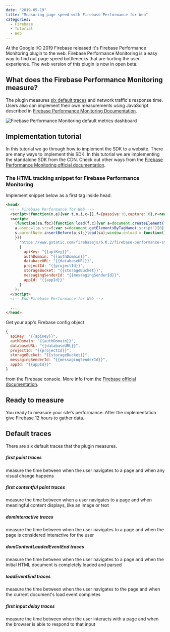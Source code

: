 ```yaml
---
date: "2019-05-19"
title: "Measuring page speed with Firebase Performance for Web"
categories:
  - Firebase
  - Tutorial
  - Web
---
```



<YouTube id='0EHSPFvH7vk' />

At the Google I/O 2019 Firebase released it's Firebase Performance Monitoring plugin to the web.
Firebase Performance Monitoring is a easy way to find out page speed bottlenecks that are hurting the user experience.
The web version of this plugin is now in open beta.

## What does the Firebase Performance Monitoring measure?
The plugin measures [six default traces](#default-traces) and network traffic's response time.
Users also can implement their own measurements using JavaScript described in [Firebase Performance Monitoring Documentation](https://firebase.google.com/docs/perf-mon/get-started-web#add-custom-trace).

![Firebase Performance Monitoring default metrics dashboard](./firebase-perf-screenshot.png)

## Implementation tutorial
In this tutorial we go through how to implement the SDK to a website.
There are many ways to implement this SDK. In this tutorial we are implementing the standalone SDK from the CDN.
Check out other ways from the [Firebase Performance Monitoring official documentation](https://firebase.google.com/docs/perf-mon/get-started-web).
### The HTML tracking snippet for Firebase Performance Monitoring
Implement snippet below as a first tag inside head.
```html
<head>
  <!-- Firebase Performance for Web -->
  <script>!function(n,e){var t,o,i,c=[],f={passive:!0,capture:!0},r=new Date,a="pointerup",u="pointercancel";function p(n,c){t||(t=c,o=n,i=new Date,w(e),s())}function s(){o>=0&&o<i-r&&(c.forEach(function(n){n(o,t)}),c=[])}function l(t){if(t.cancelable){var o=(t.timeStamp>1e12?new Date:performance.now())-t.timeStamp;"pointerdown"==t.type?function(t,o){function i(){p(t,o),r()}function c(){r()}function r(){e(a,i,f),e(u,c,f)}n(a,i,f),n(u,c,f)}(o,t):p(o,t)}}function w(n){["click","mousedown","keydown","touchstart","pointerdown"].forEach(function(e){n(e,l,f)})}w(n),self.perfMetrics=self.perfMetrics||{},self.perfMetrics.onFirstInputDelay=function(n){c.push(n),s()}}(addEventListener,removeEventListener);</script>
  <script>
    (function(sa,fbc){function load(f,c){var a=document.createElement('script');
    a.async=1;a.src=f;var s=document.getElementsByTagName('script')[0];
    s.parentNode.insertBefore(a,s);}load(sa);window.onload = function() {firebase.initializeApp(fbc).performance();};
    })(
      'https://www.gstatic.com/firebasejs/6.0.2/firebase-performance-standalone.js',
      {
        apiKey: "{{apiKey}}",
        authDomain: "{{authDomain}}",
        databaseURL: "{{databaseURL}}",
        projectId: "{{projectId}}",
        storageBucket: "{{storageBucket}}",
        messagingSenderId: "{{messagingSenderId}}",
        appId: "{{appId}}"
      }
    );
  </script>
  <!-- End Firebase Performance for Web -->

  ...
</head>
```
Get your app's Firebase config object
```js
{
  apiKey: "{{apiKey}}",
  authDomain: "{{authDomain}}",
  databaseURL: "{{databaseURL}}",
  projectId: "{{projectId}}",
  storageBucket: "{{storageBucket}}",
  messagingSenderId: "{{messagingSenderId}}",
  appId: "{{appId}}"
}
```
from the Firebase console.
More info from the [Firebase official documentation](https://firebase.google.com/docs/web/setup#config-object).
## Ready to measure
You ready to measure your site's performance. After the implementation give Firebase 12 hours to gather data.

## Default traces
There are six default traces that the plugin measures.

##### first paint traces
measure the time between when the user navigates to a page and when any visual change happens
##### first contentful paint traces
measure the time between when a user navigates to a page and when meaningful content displays, like an image or text
##### domInteractive traces
measure the time between when the user navigates to a page and when the page is considered interactive for the user
##### domContentLoadedEventEnd traces
measure the time between when the user navigates to a page and when the initial HTML document is completely loaded and parsed
##### loadEventEnd traces
measure the time between when the user navigates to the page and when the current document's load event completes
##### first input delay traces
measure the time between when the user interacts with a page and when the browser is able to respond to that input
